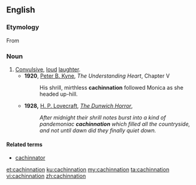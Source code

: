 ==English==

===Etymology===
From {{suffix|cachinnate|ion|lang=en}}

===Noun===
{{en-noun}}

# [[convulsive|Convulsive]], [[loud]] [[laughter]].
#* '''1920''', [[w:Peter B. Kyne|Peter B. Kyne]], ''The Understanding Heart'', Chapter V
#*: His shrill, mirthless '''cachinnation''' followed Monica as she headed up-hill.
#* '''1928,''' [[w:H. P. Lovecraft|H. P. Lovecraft]], ''[[s:The Dunwich Horror|The Dunwich Horror]]'',
#*: ''After midnight their shrill notes burst into a kind of pandemoniac '''cachinnation''' which filled all the countryside, and not until dawn did they finally quiet down.''

====Related terms====
* [[cachinnator]]

[[et:cachinnation]]
[[ku:cachinnation]]
[[my:cachinnation]]
[[ta:cachinnation]]
[[vi:cachinnation]]
[[zh:cachinnation]]